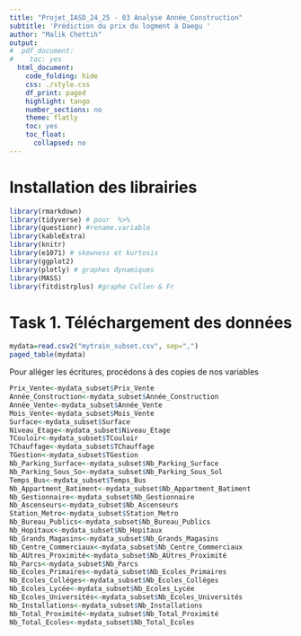 ```yaml
---
title: "Projet_IASD_24_25 - 03 Analyse Année_Construction"
subtitle: 'Prédiction du prix du logment à Daegu '
author: "Malik Chettih"
output:
#  pdf_document:
#    toc: yes
  html_document:
    code_folding: hide
    css: ./style.css
    df_print: paged
    highlight: tango
    number_sections: no
    theme: flatly
    toc: yes
    toc_float:
      collapsed: no
---
```


# Installation des librairies  {.unnumbered}
```r
library(rmarkdown)
library(tidyverse) # pour  %>%
library(questionr) #rename.variable
library(kableExtra)
library(knitr)
library(e1071) # skewness et kurtosis
library(ggplot2)
library(plotly) # graphes dynamiques
library(MASS)
library(fitdistrplus) #graphe Cullen & Fr

```

# Task 1.  Téléchargement des données

```r
mydata=read.csv2("mytrain_subset.csv", sep=",")
paged_table(mydata)
```

Pour alléger les écritures, procédons à des copies de nos variables
```r
Prix_Vente<-mydata_subset$Prix_Vente
Année_Construction<-mydata_subset$Année_Construction
Année_Vente<-mydata_subset$Année_Vente
Mois_Vente<-mydata_subset$Mois_Vente
Surface<-mydata_subset$Surface
Niveau_Etage<-mydata_subset$Niveau_Etage
TCouloir<-mydata_subset$TCouloir
TChauffage<-mydata_subset$TChauffage
TGestion<-mydata_subset$TGestion
Nb_Parking_Surface<-mydata_subset$Nb_Parking_Surface
Nb_Parking_Sous_So<-mydata_subset$Nb_Parking_Sous_Sol
Temps_Bus<-mydata_subset$Temps_Bus
Nb_Appartment_Batiment<-mydata_subset$Nb_Appartment_Batiment
Nb_Gestionnaire<-mydata_subset$Nb_Gestionnaire
Nb_Ascenseurs<-mydata_subset$Nb_Ascenseurs
Station_Metro<-mydata_subset$Station_Metro
Nb_Bureau_Publics<-mydata_subset$Nb_Bureau_Publics
Nb_Hopitaux<-mydata_subset$Nb_Hopitaux
Nb_Grands_Magasins<-mydata_subset$Nb_Grands_Magasins
Nb_Centre_Commerciaux<-mydata_subset$Nb_Centre_Commerciaux
Nb_AUtres_Proximité<-mydata_subset$Nb_AUtres_Proximité
Nb_Parcs<-mydata_subset$Nb_Parcs
Nb_Ecoles_Primaires<-mydata_subset$Nb_Ecoles_Primaires
Nb_Ecoles_Colléges<-mydata_subset$Nb_Ecoles_Colléges
Nb_Ecoles_Lycée<-mydata_subset$Nb_Ecoles_Lycée
Nb_Ecoles_Universités<-mydata_subset$Nb_Ecoles_Universités
Nb_Installations<-mydata_subset$Nb_Installations
Nb_Total_Proximité<-mydata_subset$Nb_Total_Proximité
Nb_Total_Ecoles<-mydata_subset$Nb_Total_Ecoles

```

